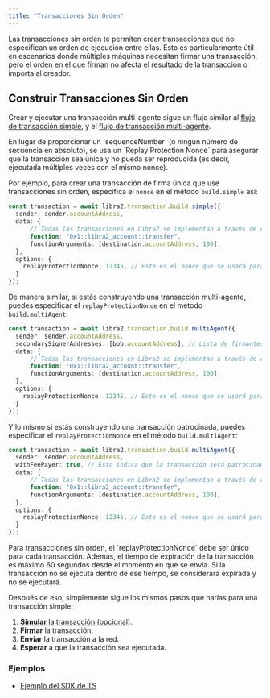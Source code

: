 ```yaml
---
title: "Transacciones Sin Orden"
---
```



Las transacciones sin orden te permiten crear transacciones que no especifican un
orden de ejecución entre ellas. Esto es particularmente útil
en escenarios donde múltiples máquinas necesitan firmar una transacción, pero el orden
en el que firman no afecta el resultado de la transacción o importa al
creador.

## Construir Transacciones Sin Orden

Crear y ejecutar una transacción multi-agente sigue un flujo similar al
[flujo de transacción simple](/build/sdks/ts-sdk/building-transactions), y el
[flujo de transacción multi-agente](/build/sdks/ts-sdk/building-transactions/multi-agent-transactions).

<Aside type="note">
  En lugar de proporcionar un `sequenceNumber` (o ningún número de secuencia en absoluto), se usa un
  `Replay Protection Nonce` para asegurar que la transacción sea única y
  no pueda ser reproducida (es decir, ejecutada múltiples veces con el mismo nonce).
</Aside>

Por ejemplo, para crear una transacción de firma única que use transacciones sin orden,
especifica el `nonce` en el método `build.simple` así:

```typescript filename="build-a-transaction.ts"
const transaction = await libra2.transaction.build.simple({
  sender: sender.accountAddress,
  data: {
	  // Todas las transacciones en Libra2 se implementan a través de contratos inteligentes.
	  function: "0x1::libra2_account::transfer",
	  functionArguments: [destination.accountAddress, 100],
  },
  options: {
    replayProtectionNonce: 12345, // Este es el nonce que se usará para asegurar que la transacción sea única.
  }
});
```

De manera similar, si estás construyendo una transacción multi-agente, puedes especificar el
`replayProtectionNonce` en el método `build.multiAgent`:

```typescript filename="build-a-transaction.ts"
const transaction = await libra2.transaction.build.multiAgent({
  sender: sender.accountAddress,
  secondarySignerAddresses: [bob.accountAddress], // Lista de firmantes secundarios
  data: {
	  // Todas las transacciones en Libra2 se implementan a través de contratos inteligentes.
	  function: "0x1::libra2_account::transfer",
	  functionArguments: [destination.accountAddress, 100],
  },
  options: {
    replayProtectionNonce: 12345, // Este es el nonce que se usará para asegurar que la transacción sea única.
  }
});
```

Y lo mismo si estás construyendo una transacción patrocinada, puedes especificar el
`replayProtectionNonce` en el método `build.multiAgent`:

```typescript filename="build-a-transaction.ts"
const transaction = await libra2.transaction.build.multiAgent({
  sender: sender.accountAddress,
  withFeePayer: true, // Esto indica que la transacción será patrocinada.
  data: {
	  // Todas las transacciones en Libra2 se implementan a través de contratos inteligentes.
	  function: "0x1::libra2_account::transfer",
	  functionArguments: [destination.accountAddress, 100],
  },
  options: {
    replayProtectionNonce: 12345, // Este es el nonce que se usará para asegurar que la transacción sea única.
  }
});
```

<Aside type="note">
  Para transacciones sin orden, el `replayProtectionNonce` debe ser único para
  cada transacción. Además, el tiempo de expiración de la transacción es
  máximo 60 segundos desde el momento en que se envía. Si la transacción no se
  ejecuta dentro de ese tiempo, se considerará expirada y no se
  ejecutará.
</Aside>

Después de eso, simplemente sigue los mismos pasos que harías para una transacción simple:

1. [**Simular** la transacción (opcional)](/build/sdks/ts-sdk/building-transactions/simulating-transactions).
2. **Firmar** la transacción.
3. **Enviar** la transacción a la red.
4. **Esperar** a que la transacción sea ejecutada.

### Ejemplos

- [Ejemplo del SDK de TS](https://github.com/libra2org/libra2-ts-sdk/blob/main/examples/typescript/simple_orderless_transfer.ts)
